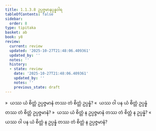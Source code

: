 ```yaml
---
title: 1.1.3.8 ဥပ္ပဇ္ဇမာနုပ္ပန္နဝါရ
tableOfContents: false
sidebar:
  order: 8
type: tipitaka
basket: ab
book: y8
review:
  current: review
  updated: '2025-10-27T21:48:06.409361'
  updated_by: ''
  notes: ''
  history:
  - state: review
    date: '2025-10-27T21:48:06.409361'
    updated_by: ''
    notes: ''
    previous_state: draft
---
```



<ReviewStatus review={frontmatter.review} showDetails={true} />

<HypothesisAnnotation frontmatter={frontmatter} />

<DynamicBreadcrumb />

<Division number="54" book="y8" e="ch" v="34" p="298">

<Paragraph number="222" book="y8">
»  ယဿ ယံ စိတ္တံ ဥပ္ပဇ္ဇမာနံ တဿ တံ စိတ္တံ ဥပ္ပန္နံ?
</Paragraph>

<Paragraph number="223" book="y8">
«  ယဿ ဝါ ပန ယံ စိတ္တံ ဥပ္ပန္နံ တဿ တံ စိတ္တံ ဥပ္ပဇ္ဇမာနံ?
</Paragraph>

<Paragraph number="224" book="y8">
»  ယဿ ယံ စိတ္တံ န ဥပ္ပဇ္ဇမာနံ တဿ တံ စိတ္တံ န ဥပ္ပန္နံ?
</Paragraph>

<Paragraph number="225" book="y8">
«  ယဿ ဝါ ပန ယံ စိတ္တံ န ဥပ္ပန္နံ တဿ တံ စိတ္တံ န ဥပ္ပဇ္ဇမာနံ?
</Paragraph>
</Division>